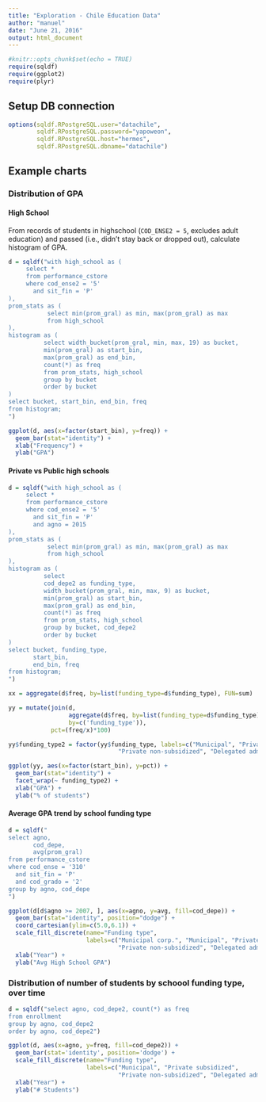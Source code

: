```yaml
---
title: "Exploration - Chile Education Data"
author: "manuel"
date: "June 21, 2016"
output: html_document
---
```


```r
#knitr::opts_chunk$set(echo = TRUE)
require(sqldf)
require(ggplot2)
require(plyr)
```

## Setup DB connection

```r
options(sqldf.RPostgreSQL.user="datachile", 
        sqldf.RPostgreSQL.password="yapoweon",
        sqldf.RPostgreSQL.host="hermes",
        sqldf.RPostgreSQL.dbname="datachile")
```

## Example charts

### Distribution of GPA

#### High School

From records of students in highschool (`COD_ENSE2 = 5`, excludes adult education) and passed (i.e., didn't stay back or dropped out), calculate histogram of GPA.

```r
d = sqldf("with high_school as (
     select *
     from performance_cstore
     where cod_ense2 = '5'
       and sit_fin = 'P'
),
prom_stats as (
           select min(prom_gral) as min, max(prom_gral) as max
           from high_school
),
histogram as (
          select width_bucket(prom_gral, min, max, 19) as bucket,
          min(prom_gral) as start_bin,
          max(prom_gral) as end_bin,
          count(*) as freq
          from prom_stats, high_school
          group by bucket
          order by bucket
)
select bucket, start_bin, end_bin, freq
from histogram;
")
```

```r
ggplot(d, aes(x=factor(start_bin), y=freq)) + 
  geom_bar(stat="identity") + 
  xlab("Frequency") + 
  ylab("GPA") 
```

#### Private vs Public high schools

```r
d = sqldf("with high_school as (
     select *
     from performance_cstore
     where cod_ense2 = '5'
       and sit_fin = 'P'
       and agno = 2015
),
prom_stats as (
           select min(prom_gral) as min, max(prom_gral) as max
           from high_school
),
histogram as (
          select 
          cod_depe2 as funding_type,
          width_bucket(prom_gral, min, max, 9) as bucket,
          min(prom_gral) as start_bin,
          max(prom_gral) as end_bin,
          count(*) as freq
          from prom_stats, high_school
          group by bucket, cod_depe2
          order by bucket
)
select bucket, funding_type, 
       start_bin, 
       end_bin, freq
from histogram;
")

xx = aggregate(d$freq, by=list(funding_type=d$funding_type), FUN=sum)

yy = mutate(join(d, 
                 aggregate(d$freq, by=list(funding_type=d$funding_type), FUN=sum),
                 by=c('funding_type')),
            pct=(freq/x)*100)

yy$funding_type2 = factor(yy$funding_type, labels=c("Municipal", "Private subsidized", 
                               "Private non-subsidized", "Delegated administration corporation"))

```

```r

ggplot(yy, aes(x=factor(start_bin), y=pct)) + 
  geom_bar(stat="identity") + 
  facet_wrap(~ funding_type2) +
  xlab("GPA") + 
  ylab("% of students") 
```

#### Average GPA trend by school funding type

```r
d = sqldf("
select agno,
       cod_depe,
       avg(prom_gral)
from performance_cstore
where cod_ense = '310'
  and sit_fin = 'P'
  and cod_grado = '2'
group by agno, cod_depe
")

ggplot(d[d$agno >= 2007, ], aes(x=agno, y=avg, fill=cod_depe)) + 
  geom_bar(stat="identity", position="dodge") +
  coord_cartesian(ylim=c(5.0,6.1)) +
  scale_fill_discrete(name="Funding type", 
                      labels=c("Municipal corp.", "Municipal", "Private subsidized", 
                               "Private non-subsidized", "Delegated administration corporation")) +
  xlab("Year") + 
  ylab("Avg High School GPA") 
```




### Distribution of number of students by schoool funding type, over time

```r
d = sqldf("select agno, cod_depe2, count(*) as freq
from enrollment
group by agno, cod_depe2
order by agno, cod_depe2")
```

```r
ggplot(d, aes(x=agno, y=freq, fill=cod_depe2)) + 
  geom_bar(stat='identity', position='dodge') +
  scale_fill_discrete(name="Funding type", 
                      labels=c("Municipal", "Private subsidized", 
                               "Private non-subsidized", "Delegated administration corporation")) +
  xlab("Year") +
  ylab("# Students")
```
